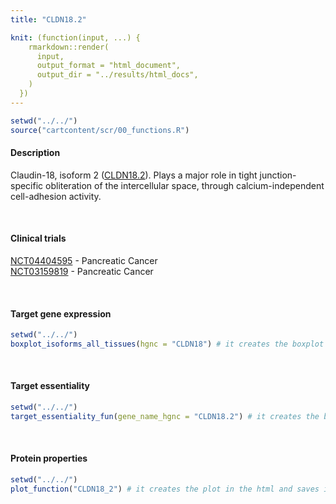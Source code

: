 ```yaml
---
title: "CLDN18.2"

knit: (function(input, ...) {
    rmarkdown::render(
      input,
      output_format = "html_document",
      output_dir = "../results/html_docs",
    )
  })
---
```

<style>
img {
    max-width: 30cm;
}
</style>
```r
setwd("../../")
source("cartcontent/scr/00_functions.R")
```

<h4>Description</h4>
Claudin-18, isoform 2 ([CLDN18.2](https://www.uniprot.org/uniprot/P56856)). Plays a major role in tight junction-specific obliteration of the intercellular space, through calcium-independent cell-adhesion activity.

<br> 

<h4>Clinical trials</h4> 
[NCT04404595](https://clinicaltrials.gov/ct2/show/NCT04404595) - Pancreatic Cancer <br>
[NCT03159819](https://clinicaltrials.gov/ct2/show/NCT03159819) - Pancreatic Cancer

<br>

<h4>Target gene expression</h4>
```r
setwd("../../")
boxplot_isoforms_all_tissues(hgnc = "CLDN18") # it creates the boxplot in the html and saves it as .pdf in the plot/isoform_expression folder
```

<br>

<h4>Target essentiality</h4>
```r
setwd("../../")
target_essentiality_fun(gene_name_hgnc = "CLDN18.2") # it creates the boxplot in the html and saves it as .pdf in the plot/target_essentiality folder
```

<br>

<h4>Protein properties</h4>
```r
setwd("../../")
plot_function("CLDN18_2") # it creates the plot in the html and saves it as .pdf in the plot/protein_properties folder
```
